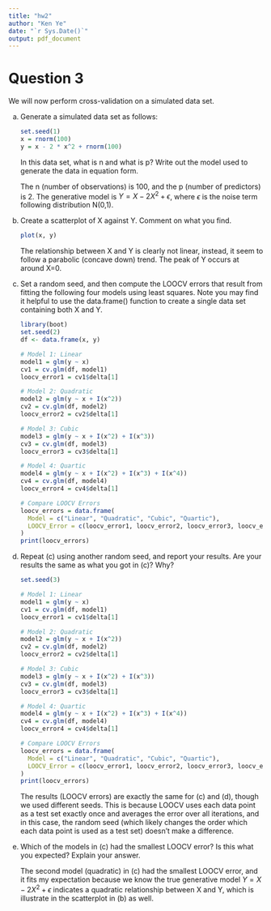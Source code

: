 ```yaml
---
title: "hw2"
author: "Ken Ye"
date: "`r Sys.Date()`"
output: pdf_document
---
```


# Question 3

We will now perform cross-validation on a simulated data set.

(a) Generate a simulated data set as follows:

    ```r
    set.seed(1)
    x = rnorm(100)
    y = x - 2 * x^2 + rnorm(100)
    ```

    In this data set, what is n and what is p? Write out the model used to
    generate the data in equation form.

    The n (number of observations) is 100, and the p (number of predictors)
    is 2. The generative model is $Y = X - 2X^2 + \epsilon$, where $\epsilon$ is
    the noise term following distribution N(0,1).

(b) Create a scatterplot of X against Y. Comment on what you find.

    ```r
    plot(x, y)
    ```

    The relationship between X and Y is clearly not linear, instead, it seem to
    follow a parabolic (concave down) trend. The peak of Y occurs at around X=0.

(c) Set a random seed, and then compute the LOOCV errors that result from
    fitting the following four models using least squares. Note you may find it
    helpful to use the data.frame() function to create a single data set
    containing both X and Y.

    ```r
    library(boot)
    set.seed(2)
    df <- data.frame(x, y)
    ```

    ```r
    # Model 1: Linear
    model1 = glm(y ~ x)
    cv1 = cv.glm(df, model1)
    loocv_error1 = cv1$delta[1]

    # Model 2: Quadratic
    model2 = glm(y ~ x + I(x^2))
    cv2 = cv.glm(df, model2)
    loocv_error2 = cv2$delta[1]

    # Model 3: Cubic
    model3 = glm(y ~ x + I(x^2) + I(x^3))
    cv3 = cv.glm(df, model3)
    loocv_error3 = cv3$delta[1]

    # Model 4: Quartic
    model4 = glm(y ~ x + I(x^2) + I(x^3) + I(x^4))
    cv4 = cv.glm(df, model4)
    loocv_error4 = cv4$delta[1]
    ```

    ```r
    # Compare LOOCV Errors
    loocv_errors = data.frame(
      Model = c("Linear", "Quadratic", "Cubic", "Quartic"),
      LOOCV_Error = c(loocv_error1, loocv_error2, loocv_error3, loocv_error4)
    )
    print(loocv_errors)
    ```

(d) Repeat (c) using another random seed, and report your results. Are your
    results the same as what you got in (c)? Why?

    ```r
    set.seed(3)
    ```

    ```r
    # Model 1: Linear
    model1 = glm(y ~ x)
    cv1 = cv.glm(df, model1)
    loocv_error1 = cv1$delta[1]

    # Model 2: Quadratic
    model2 = glm(y ~ x + I(x^2))
    cv2 = cv.glm(df, model2)
    loocv_error2 = cv2$delta[1]

    # Model 3: Cubic
    model3 = glm(y ~ x + I(x^2) + I(x^3))
    cv3 = cv.glm(df, model3)
    loocv_error3 = cv3$delta[1]

    # Model 4: Quartic
    model4 = glm(y ~ x + I(x^2) + I(x^3) + I(x^4))
    cv4 = cv.glm(df, model4)
    loocv_error4 = cv4$delta[1]
    ```

    ```r
    # Compare LOOCV Errors
    loocv_errors = data.frame(
      Model = c("Linear", "Quadratic", "Cubic", "Quartic"),
      LOOCV_Error = c(loocv_error1, loocv_error2, loocv_error3, loocv_error4)
    )
    print(loocv_errors)
    ```

    The results (LOOCV errors) are exactly the same for (c) and (d), though we
    used different seeds. This is because LOOCV uses each data point as a test
    set exactly once and averages the error over all iterations, and in this
    case, the random seed (which likely changes the order which each data point
    is used as a test set) doesn't make a difference.

(e) Which of the models in (c) had the smallest LOOCV error? Is this what you
    expected? Explain your answer.

    The second model (quadratic) in (c) had the smallest LOOCV error, and it
    fits my expectation because we know the true generative model
    $Y = X - 2X^2 + \epsilon$ indicates a quadratic relationship between X and
    Y, which is illustrate in the scatterplot in (b) as well.
